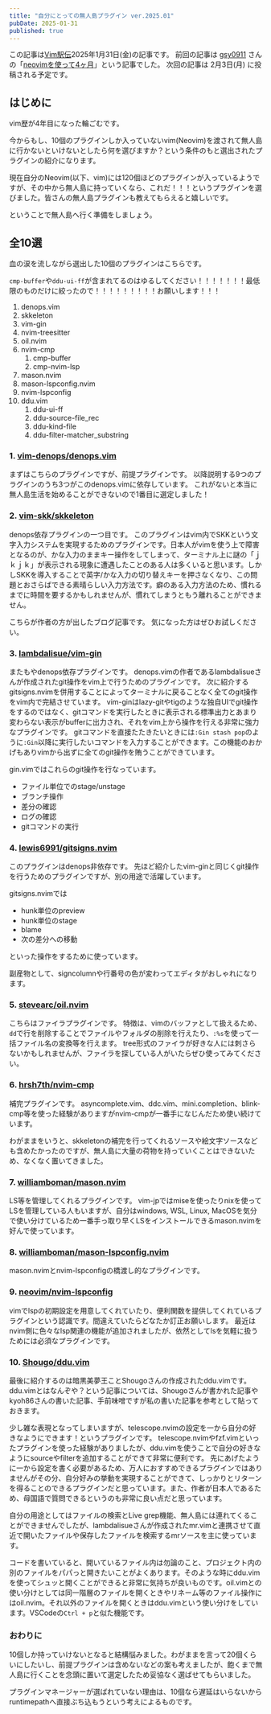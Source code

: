 ```yaml
---
title: "自分にとっての無人島プラグイン ver.2025.01"
pubDate: 2025-01-31
published: true
---
```




この記事は[Vim駅伝](https://vim-jp.org/ekiden/)2025年1月31日(金)の記事です。
前回の記事は [gsy0911](https://github.com/gsy0911) さんの「[neovimを使って4ヶ月](https://zenn.dev/gsy0911/articles/c009044a4f7026)」という記事でした。
次回の記事は 2月3日(月) に投稿される予定です。

## はじめに

vim歴が4年目になった輪ごむです。

今からもし、10個のプラグインしか入っていないvim(Neovim)を渡されて無人島に行かないといけないとしたら何を選びますか？という条件のもと選出されたプラグインの紹介になります。

現在自分のNeovim(以下、vim)には120個ほどのプラグインが入っているようですが、その中から無人島に持っていくなら、これだ！！！というプラグインを選びました。皆さんの無人島プラグインも教えてもらえると嬉しいです。

ということで無人島へ行く準備をしましょう。

## 全10選

血の涙を流しながら選出した10個のプラグインはこちらです。

`cmp-buffer`や`ddu-ui-ff`が含まれてるのはゆるしてください！！！！！！！最低限のものだけに絞ったので！！！！！！！！！お願いします！！！

1. denops.vim
2. skkeleton
3. vim-gin
4. nvim-treesitter
5. oil.nvim
6. nvim-cmp
	1. cmp-buffer
	2. cmp-nvim-lsp
7. mason.nvim
8. mason-lspconfig.nvim
9. nvim-lspconfig
10. ddu.vim
	1. ddu-ui-ff
	2. ddu-source-file_rec
	3. ddu-kind-file
	4. ddu-filter-matcher_substring


### 1. [vim-denops/denops.vim](https://github.com/vim-denops/denops.vim)

まずはこちらのプラグインですが、前提プラグインです。
以降説明する9つのプラグインのうち3つがこのdenops.vimに依存しています。
これがないと本当に無人島生活を始めることができないので1番目に選定しました！

### 2. [vim-skk/skkeleton](https://github.com/vim-skk/skkeleton)

denops依存プラグインの一つ目です。
このプラグインはvim内でSKKという文字入力システムを実現するためのプラグインです。日本人がvimを使う上で障害となるのが、かな入力のままキー操作をしてしまって、ターミナル上に謎の「ｊｋｊｋ」が表示される現象に遭遇したことのある人は多くいると思います。しかしSKKを導入することで英字/かな入力の切り替えキーを押さなくなり、この問題とおさらばできる素晴らしい入力方法です。癖のある入力方法のため、慣れるまでに時間を要するかもしれませんが、慣れてしまうともう離れることができません。

こちらが作者の方が出したブログ記事です。
気になった方はぜひお試しください。
<OG url="https://zenn.dev/kuu/articles/vac2021-skkeleton" />

### 3. [lambdalisue/vim-gin](https://github.com/lambdalisue/vim-gin)

またもやdenops依存プラグインです。
denops.vimの作者であるlambdalisueさんが作成されたgit操作をvim上で行うためのプラグインです。
次に紹介するgitsigns.nvimを併用することによってターミナルに戻ることなく全てのgit操作をvim内で完結させています。
vim-ginはlazy-gitやtigのような独自UIでgit操作をするのではなく、gitコマンドを実行したときに表示される標準出力とあまり変わらない表示がbufferに出力され、それをvim上から操作を行える非常に強力なプラグインです。
gitコマンドを直接たたきたいときには`:Gin stash pop`のように`:Gin`以降に実行したいコマンドを入力することができます。この機能のおかげもありvimから出ずに全てのgit操作を賄うことができています。

gin.vimではこれらのgit操作を行なっています。

- ファイル単位でのstage/unstage
- ブランチ操作
- 差分の確認
- ログの確認
- gitコマンドの実行

### 4. [lewis6991/gitsigns.nvim](https://github.com/lewis6991/gitsigns.nvim)

このプラグインはdenops非依存です。
先ほど紹介したvim-ginと同じくgit操作を行うためのプラグインですが、別の用途で活躍しています。

gitsigns.nvimでは

- hunk単位のpreview
- hunk単位のstage
- blame
- 次の差分への移動

といった操作をするために使っています。

副産物として、signcolumnや行番号の色が変わってエディタがおしゃれになります。

### 5. [stevearc/oil.nvim](https://github.com/stevearc/oil.nvim)

こちらはファイラプラグインです。
特徴は、vimのバッファとして扱えるため、`dd`で行を削除することでファイルやフォルダの削除を行えたり、`:%s`を使って一括ファイル名の変換等を行えます。
tree形式のファイラが好きな人には刺さらないかもしれませんが、ファイラを探している人がいたらぜひ使ってみてください。


### 6. [hrsh7th/nvim-cmp](https://github.com/hrsh7th/nvim-cmp)

補完プラグインです。
asyncomplete.vim、ddc.vim、mini.completion、blink-cmp等を使った経験がありますがnvim-cmpが一番手になじんだため使い続けています。

わがままをいうと、skkeletonの補完を行ってくれるソースや絵文字ソースなども含めたかったのですが、無人島に大量の荷物を持っていくことはできないため、なくなく置いてきました。

### 7. [williamboman/mason.nvim](https://github.com/williamboman/mason.nvim)

LS等を管理してくれるプラグインです。
vim-jpではmiseを使ったりnixを使ってLSを管理している人もいますが、自分はwindows, WSL, Linux, MacOSを気分で使い分けているため一番手っ取り早くLSをインストールできるmason.nvimを好んで使っています。

### 8. [williamboman/mason-lspconfig.nvim](https://github.com/williamboman/mason-lspconfig.nvim)

mason.nvimとnvim-lspconfigの橋渡し的なプラグインです。

### 9. [neovim/nvim-lspconfig](https://github.com/neovim/nvim-lspconfig)

vimでlspの初期設定を用意してくれていたり、便利関数を提供してくれているプラグインという認識です。間違えていたらどなたか訂正お願いします。
最近はnvim側に色々なlsp関連の機能が追加されましたが、依然としてlsを気軽に扱うためには必須なプラグインです。

### 10. [Shougo/ddu.vim](https://github.com/Shougo/ddu.vim)

最後に紹介するのは暗黒美夢王ことShougoさんの作成されたddu.vimです。
ddu.vimとはなんぞや？という記事については、Shougoさんが書かれた記事やkyoh86さんの書いた記事、手前味噌ですが私の書いた記事を参考として貼っておきます。

<OG url="https://zenn.dev/shougo/articles/ddu-vim-beta" />
<OG url="https://zenn.dev/vim_jp/articles/c0d75d1f3c7f33" />
<OG url="https://zenn.dev/vim_jp/articles/20231020step-by-step-ddu" />

少し雑な表現となってしまいますが、telescope.nvimの設定を一から自分の好きなようにできます！というプラグインです。
telescope.nvimやfzf.vimといったプラグインを使った経験がありましたが、ddu.vimを使うことで自分の好きなようにsourceやfilterを追加することができて非常に便利です。
先にあげたように一から設定を書く必要があるため、万人におすすめできるプラグインではありませんがその分、自分好みの挙動を実現することができて、しっかりとリターンを得ることのできるプラグインだと思っています。また、作者が日本人であるため、母国語で質問できるというのも非常に良い点だと思っています。

自分の用途としてはファイルの検索とLive grep機能、無人島には連れてくることができませんでしたが、lambdalisueさんが作成されたmr.vimと連携させて直近で開いたファイルや保存したファイルを検索するmrソースを主に使っています。

コードを書いていると、開いているファイル内は勿論のこと、プロジェクト内の別のファイルをパパっと開きたいことがよくあります。そのような時にddu.vimを使ってシュッと開くことができると非常に気持ちが良いものです。oil.vimとの使い分けとしては同一階層のファイルを開くときやリネーム等のファイル操作にはoil.nvim。それ以外のファイルを開くときはddu.vimという使い分けをしています。VSCodeの`Ctrl + p`と似た機能です。

### おわりに

10個しか持っていけないとなると結構悩みました。わがままを言って20個くらいにしたいし、前提プラグインは含めないなどの案も考えましたが、飽くまで無人島に行くことを念頭に置いて選定したため妥協なく選ばせてもらいました。

プラグインマネージャーが選ばれていない理由は、10個なら遅延はいらないからruntimepathへ直接ぶち込もうという考えによるものです。
